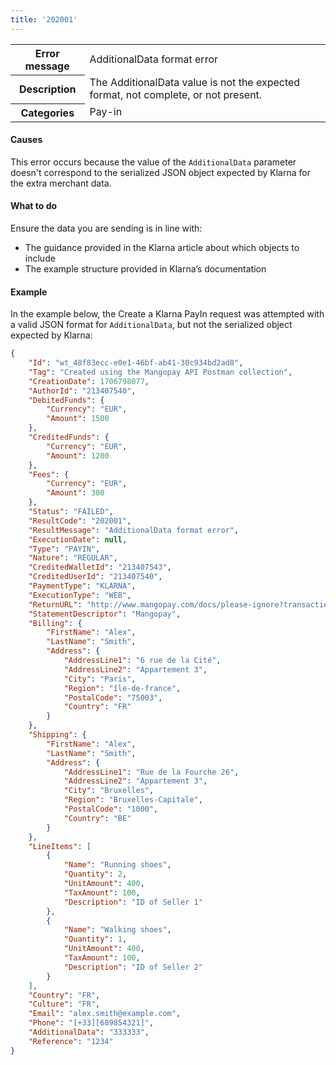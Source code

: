 ```yaml
---
title: '202001'  
---
```

  
<table>
    <tbody>
        <tr>
            <th class="header"><strong>Error message</strong></th>
            <td class="table-content">AdditionalData format error</td>
        </tr>
        <tr>
            <th class="header"><strong>Description</strong></th>
            <td class="table-content">The AdditionalData value is not the expected format, not complete, or not present.</td>
        </tr>
        <tr>
            <th class="header"><strong>Categories</strong></th>
            <td class="table-content">  
<div class="label">Pay-in</div>
</td>
        </tr>
    </tbody>
</table>  

#### Causes  

This error occurs because the value of the `AdditionalData` parameter doesn't correspond to the serialized JSON object expected by Klarna for the extra merchant data.  

#### What to do  

Ensure the data you are sending is in line with:  
- The guidance provided in the Klarna article about which objects to include  
- The example structure provided in Klarna’s documentation  

#### Example  

In the example below, the Create a Klarna PayIn request was attempted with a valid JSON format for `AdditionalData`, but not the serialized object expected by Klarna:   
```json 
{
    "Id": "wt_48f83ecc-e0e1-46bf-ab41-30c934bd2ad8",
    "Tag": "Created using the Mangopay API Postman collection",
    "CreationDate": 1706798077,
    "AuthorId": "213407540",
    "DebitedFunds": {
        "Currency": "EUR",
        "Amount": 1500
    },
    "CreditedFunds": {
        "Currency": "EUR",
        "Amount": 1200
    },
    "Fees": {
        "Currency": "EUR",
        "Amount": 300
    },
    "Status": "FAILED",
    "ResultCode": "202001",
    "ResultMessage": "AdditionalData format error",
    "ExecutionDate": null,
    "Type": "PAYIN",
    "Nature": "REGULAR",
    "CreditedWalletId": "213407543",
    "CreditedUserId": "213407540",
    "PaymentType": "KLARNA",
    "ExecutionType": "WEB",
    "ReturnURL": "http://www.mangopay.com/docs/please-ignore?transactionId=wt_48f83ecc-e0e1-46bf-ab41-30c934bd2ad8",
    "StatementDescriptor": "Mangopay",
    "Billing": {
        "FirstName": "Alex",
        "LastName": "Smith",
        "Address": {
            "AddressLine1": "6 rue de la Cité",
            "AddressLine2": "Appartement 3",
            "City": "Paris",
            "Region": "île-de-france",
            "PostalCode": "75003",
            "Country": "FR"
        }
    },
    "Shipping": {
        "FirstName": "Alex",
        "LastName": "Smith",
        "Address": {
            "AddressLine1": "Rue de la Fourche 26",
            "AddressLine2": "Appartement 3",
            "City": "Bruxelles",
            "Region": "Bruxelles-Capitale",
            "PostalCode": "1000",
            "Country": "BE"
        }
    },
    "LineItems": [
        {
            "Name": "Running shoes",
            "Quantity": 2,
            "UnitAmount": 400,
            "TaxAmount": 100,
            "Description": "ID of Seller 1"
        },
        {
            "Name": "Walking shoes",
            "Quantity": 1,
            "UnitAmount": 400,
            "TaxAmount": 100,
            "Description": "ID of Seller 2"
        }
    ],
    "Country": "FR",
    "Culture": "FR",
    "Email": "alex.smith@example.com",
    "Phone": "[+33][689854321]",
    "AdditionalData": "333333",
    "Reference": "1234"
}
```